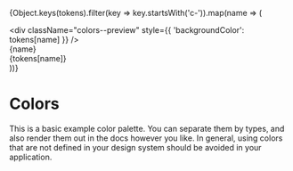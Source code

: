 
  {Object.keys(tokens).filter(key => key.startsWith('c-')).map(name => (
    <div
      className="colors--color"
      key={name}
    >
      <div
        className="colors--preview"
        style={{ 'backgroundColor': tokens[name] }}
      />
      <div className="colors--name">{name}</div>
      <div className="colors--value">{tokens[name]}</div>
    </div>
  ))}
</div>

<Meta title="Tokens/Colors" />

# Colors

This is a basic example color palette. You can separate them by types, and also render them out in the docs however you like. In general, using colors that are not defined in your design system should be avoided in your application.

<ColorsPreview tokens={tokens} />

<style>
{`
.colors {
  display: flex;
  flex-wrap: wrap;
  margin-right: -1rem;
}

.colors--color {
  border-radius: 2px;
  border: 1px solid #eeeeee;
  margin-bottom: 1rem;
  margin-right: 1rem;
  display: flex;
  flex-direction: column;
  flex-basis: 200px;
  flex-grow: 1;
  flex-shrink: 1;
  min-width: 150px;
  max-width: 400px;
  text-align: center;
}

.colors--preview {
  flex-basis: 200px;
}

.colors--name {
  font-weight: bold;
  padding: 0.3rem;
}

.colors--value {
  padding: 0.3rem;
  padding-top: 0rem;
}
`}
</style>
